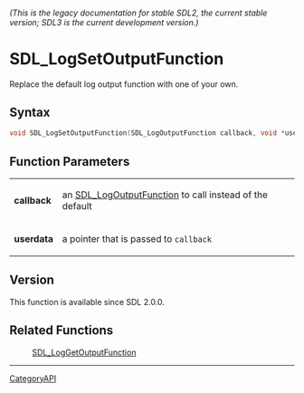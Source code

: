 ====== (This is the legacy documentation for stable SDL2, the current stable version; SDL3 is the current development version.) ======
= SDL_LogSetOutputFunction =

Replace the default log output function with one of your own.

== Syntax ==

<syntaxhighlight lang='c'>
void SDL_LogSetOutputFunction(SDL_LogOutputFunction callback, void *userdata);
</syntaxhighlight>

== Function Parameters ==

{|
|'''callback'''
|an [[SDL_LogOutputFunction]] to call instead of the default
|-
|'''userdata'''
|a pointer that is passed to <code>callback</code>
|}

== Version ==

This function is available since SDL 2.0.0.

== Related Functions ==

:[[SDL_LogGetOutputFunction]]

----
[[CategoryAPI]]


